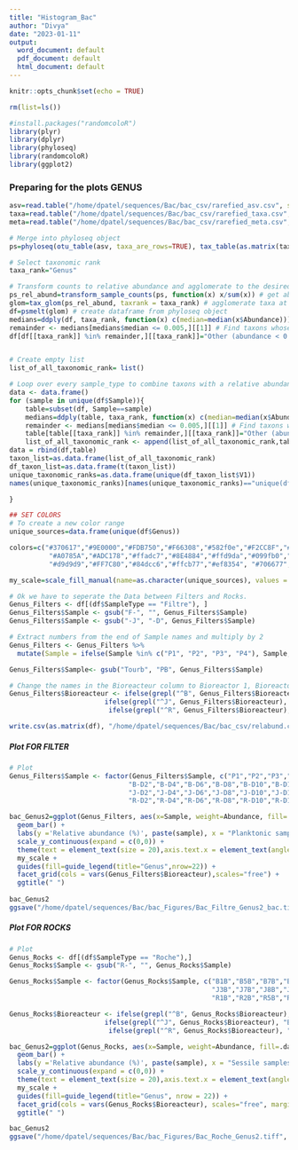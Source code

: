 ```yaml
---
title: "Histogram_Bac"
author: "Divya"
date: "2023-01-11"
output:
  word_document: default
  pdf_document: default
  html_document: default
---
```


```r
knitr::opts_chunk$set(echo = TRUE)

rm(list=ls())

#install.packages("randomcoloR")
library(plyr)
library(dplyr)
library(phyloseq)
library(randomcoloR)
library(ggplot2)
```


### Preparing for the plots GENUS
```r

asv=read.table("/home/dpatel/sequences/Bac/bac_csv/rarefied_asv.csv", sep=",", row.names=1, header=TRUE, check.names=FALSE) 
taxa=read.table("/home/dpatel/sequences/Bac/bac_csv/rarefied_taxa.csv", sep=",", row.names=1, header=TRUE) 
meta=read.table("/home/dpatel/sequences/Bac/bac_csv/rarefied_meta.csv", sep=",", row.names=1, header=TRUE) 

# Merge into phyloseq object 
ps=phyloseq(otu_table(asv, taxa_are_rows=TRUE), tax_table(as.matrix(taxa)), sample_data(meta))

# Select taxonomic rank
taxa_rank="Genus"

# Transform counts to relative abundance and agglomerate to the desired taxonomic rank. Melt phyloseq object to dataframe. 
ps_rel_abund=transform_sample_counts(ps, function(x) x/sum(x)) # get abundance in %
glom=tax_glom(ps_rel_abund, taxrank = taxa_rank) # agglomerate taxa at the desired taxonomic level
df=psmelt(glom) # create dataframe from phyloseq object
medians=ddply(df, taxa_rank, function(x) c(median=median(x$Abundance)))
remainder <- medians[medians$median <= 0.005,][[1]] # Find taxons whose rel. abund. is less than 0.5%
df[df[[taxa_rank]] %in% remainder,][[taxa_rank]]="Other (abundance < 0.5%)" # Change their name to "Other (abondance < 0.5%)"


# Create empty list 
list_of_all_taxonomic_rank= list()

# Loop over every sample_type to combine taxons with a relative abundance < 0.5% 
data <- data.frame()
for (sample in unique(df$Sample)){
    table=subset(df, Sample==sample)
    medians=ddply(table, taxa_rank, function(x) c(median=median(x$Abundance)))
    remainder <- medians[medians$median <= 0.005,][[1]] # Find taxons whose rel. abund. is less than 0.5%
    table[table[[taxa_rank]] %in% remainder,][[taxa_rank]]="Other (abundance < 0.5%)" # Change their name to "Other (abondance < 0.5%)"
    list_of_all_taxonomic_rank <- append(list_of_all_taxonomic_rank,table[[taxa_rank]])
data = rbind(df,table)
taxon_list=as.data.frame(list_of_all_taxonomic_rank)
df_taxon_list=as.data.frame(t(taxon_list))
unique_taxonomic_ranks=as.data.frame(unique(df_taxon_list$V1))
names(unique_taxonomic_ranks)[names(unique_taxonomic_ranks)=="unique(df_taxon_list$V1)"]=as.character(taxa_rank) # Rename column 

}

## SET COLORS
# To create a new color range
unique_sources=data.frame(unique(df$Genus))

colors=c("#370617","#9E0000","#FDB750","#F66308","#582f0e","#F2CC8F","#6a994e",
          "#A0785A","#ADC178","#ffadc7","#8E4884","#ffd9da","#099fb0","#BFD7EA","#3D405B","#cdb4db",
          "#d9d9d9","#FF7C80","#84dcc6","#ffcb77","#ef8354", "#706677", "#9cafb7")

my_scale=scale_fill_manual(name=as.character(unique_sources), values = colors, na.translate=FALSE, drop=FALSE, limits = force)

# Ok we have to seperate the Data between Filters and Rocks.  
Genus_Filters <- df[(df$SampleType == "Filtre"), ]
Genus_Filters$Sample <- gsub("F-", "", Genus_Filters$Sample)
Genus_Filters$Sample <- gsub("-J", "-D", Genus_Filters$Sample)

# Extract numbers from the end of Sample names and multiply by 2
Genus_Filters <- Genus_Filters %>%
  mutate(Sample = ifelse(Sample %in% c("P1", "P2", "P3", "P4"), Sample, str_replace(Sample, "(\\d+)$", function(match) as.character(2 * as.numeric(match)))))

Genus_Filters$Sample<- gsub("Tourb", "PB", Genus_Filters$Sample)

# Change the names in the Bioreacteur column to Bioreactor 1, Bioreactor 2, Bioreactor 3 and Field
Genus_Filters$Bioreacteur <- ifelse(grepl("^B", Genus_Filters$Bioreacteur), "Bioreactor 1",
                        ifelse(grepl("^J", Genus_Filters$Bioreacteur), "Bioreactor 2",
                         ifelse(grepl("^R", Genus_Filters$Bioreacteur), "Bioreactor 3", "Field")))

write.csv(as.matrix(df), "/home/dpatel/sequences/Bac/bac_csv/relabund.csv")
```


##### Plot FOR FILTER
```r

# Plot
Genus_Filters$Sample <- factor(Genus_Filters$Sample, c("P1","P2","P3","P4","PB",
                              "B-D2","B-D4","B-D6","B-D8","B-D10","B-D12","B-D14","B-D16","B-D18","B-D22",
                              "J-D2","J-D4","J-D6","J-D8","J-D10","J-D12","J-D14","J-D16","J-D18","J-D22",
                              "R-D2","R-D4","R-D6","R-D8","R-D10","R-D12","R-D14","R-D16","R-D18","R-D20")) 

bac_Genus2=ggplot(Genus_Filters, aes(x=Sample, weight=Abundance, fill=.data[[taxa_rank]])) +
  geom_bar() +
  labs(y ='Relative abundance (%)', paste(sample), x = "Planktonic samples") +
  scale_y_continuous(expand = c(0,0)) +
  theme(text = element_text(size = 20),axis.text.x = element_text(angle = 90, vjust = 0.5, hjust=1)) +
  my_scale + 
  guides(fill=guide_legend(title="Genus",nrow=22)) +
  facet_grid(cols = vars(Genus_Filters$Bioreacteur),scales="free") +
  ggtitle(" ") 
  
bac_Genus2
ggsave("/home/dpatel/sequences/Bac/bac_Figures/Bac_Filtre_Genus2_bac.tiff", width = 24, height = 12, plot = last_plot())

```

##### Plot FOR ROCKS
```r
# Plot
Genus_Rocks <- df[(df$SampleType == "Roche"),] 
Genus_Rocks$Sample <- gsub("R-", "", Genus_Rocks$Sample)

Genus_Rocks$Sample <- factor(Genus_Rocks$Sample, c("B1B","B5B","B7B","B8B","B2M","B3M","B4M","B6M","B1H","B3H","B6H","B7H",
                                                   "J3B","J7B","J8B","J1M","J3M","J7M","J8M","J2H","J4H","J6H",
                                                   "R1B","R2B","R5B","R7B","R2M","R3M","R6M","R7M","R1H","R4H","R5H","R8H"))

Genus_Rocks$Bioreacteur <- ifelse(grepl("^B", Genus_Rocks$Bioreacteur), "Bioreactor 1",
                        ifelse(grepl("^J", Genus_Rocks$Bioreacteur), "Bioreactor 2",
                         ifelse(grepl("^R", Genus_Rocks$Bioreacteur), "Bioreactor 3", "Field")))

bac_Genus2=ggplot(Genus_Rocks, aes(x=Sample, weight=Abundance, fill=.data[[taxa_rank]])) +
  geom_bar() +
  labs(y ='Relative abundance (%)', paste(sample), x = "Sessile samples" ) +
  scale_y_continuous(expand = c(0,0)) +
  theme(text = element_text(size = 20),axis.text.x = element_text(angle = 90, vjust = 0.5, hjust=1)) +
  my_scale + 
  guides(fill=guide_legend(title="Genus", nrow = 22)) +
  facet_grid(cols = vars(Genus_Rocks$Bioreacteur), scales="free", margins = FALSE, drop = F) +
  ggtitle(" ")

bac_Genus2
ggsave("/home/dpatel/sequences/Bac/bac_Figures/Bac_Roche_Genus2.tiff", width = 24, height = 12, plot = last_plot())
```

